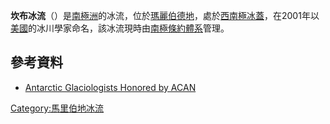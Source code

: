 {{coord|82|15|S|145|00|W|type:glacier_region:AQ|display=title}}

'''坎布冰流'''（{{lang-en|Kamb Ice Stream}}）是[[南極洲|南極洲]]的冰流，位於[[瑪麗伯德地|瑪麗伯德地]]，處於[[西南極冰蓋|西南極冰蓋]]，在2001年以[[美國|美國]]的冰川學家命名，該冰流現時由[[南極條約體系|南極條約體系]]管理。

==參考資料==
*[https://web.archive.org/web/20070630042308/http://igloo.gsfc.nasa.gov/wais/articles/acan.html Antarctic Glaciologists Honored by ACAN]

{{DEFAULTSORT:Kamb Ice Stream}}
[[Category:馬里伯地冰流|Category:馬里伯地冰流]]


{{MarieByrdLand-geo-stub}}